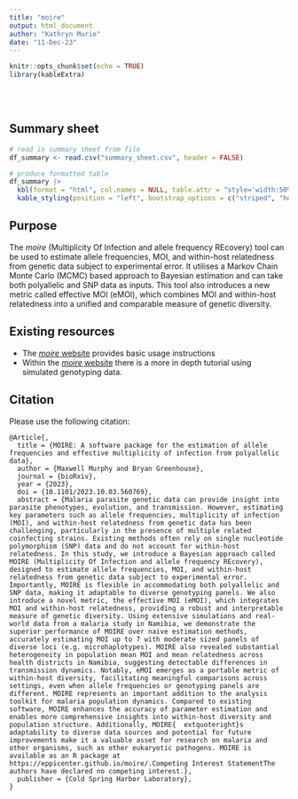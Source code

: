 ```yaml
---
title: "moire"
output: html_document
author: "Kathryn Murie"
date: "11-Dec-23"
---
```


```r
knitr::opts_chunk$set(echo = TRUE)
library(kableExtra)
```

<br/>
<br/>

## Summary sheet

```r
# read in summary sheet from file
df_summary <- read.csv("summary_sheet.csv", header = FALSE)

# produce formatted table
df_summary |>
  kbl(format = "html", col.names = NULL, table.attr = "style='width:50%;'", escape = FALSE) |>
  kable_styling(position = "left", bootstrap_options = c("striped", "hover", "condensed"))
```

## Purpose

The *moire* (Multiplicity Of Infection and allele frequency REcovery) tool can be used to estimate allele frequencies, MOI, and within-host relatedness from genetic data subject to experimental error. It utilises a Markov Chain Monte Carlo (MCMC) based approach to Bayesian estimation and can take both polyallelic and SNP data as inputs. This tool also introduces a new metric called effective MOI (eMOI), which combines MOI and within-host relatedness into a unified and comparable measure of genetic diversity.  

## Existing resources

- The [*moire* website](https://eppicenter.github.io/moire/index.htm) provides basic usage instructions
- Within the [*moire* website](https://eppicenter.github.io/moire/articles/mcmc_demo.html) there is a more in depth tutorial using simulated genotyping data. 

## Citation

Please use the following citation:

```
@Article{,
  title = {MOIRE: A software package for the estimation of allele frequencies and effective multiplicity of infection from polyallelic data},
  author = {Maxwell Murphy and Bryan Greenhouse},
  journal = {bioRxiv},
  year = {2023},
  doi = {10.1101/2023.10.03.560769},
  abstract = {Malaria parasite genetic data can provide insight into parasite phenotypes, evolution, and transmission. However, estimating key parameters such as allele frequencies, multiplicity of infection (MOI), and within-host relatedness from genetic data has been challenging, particularly in the presence of multiple related coinfecting strains. Existing methods often rely on single nucleotide polymorphism (SNP) data and do not account for within-host relatedness. In this study, we introduce a Bayesian approach called MOIRE (Multiplicity Of Infection and allele frequency REcovery), designed to estimate allele frequencies, MOI, and within-host relatedness from genetic data subject to experimental error. Importantly, MOIRE is flexible in accommodating both polyallelic and SNP data, making it adaptable to diverse genotyping panels. We also introduce a novel metric, the effective MOI (eMOI), which integrates MOI and within-host relatedness, providing a robust and interpretable measure of genetic diversity. Using extensive simulations and real-world data from a malaria study in Namibia, we demonstrate the superior performance of MOIRE over naive estimation methods, accurately estimating MOI up to 7 with moderate sized panels of diverse loci (e.g. microhaplotypes). MOIRE also revealed substantial heterogeneity in population mean MOI and mean relatedness across health districts in Namibia, suggesting detectable differences in transmission dynamics. Notably, eMOI emerges as a portable metric of within-host diversity, facilitating meaningful comparisons across settings, even when allele frequencies or genotyping panels are different. MOIRE represents an important addition to the analysis toolkit for malaria population dynamics. Compared to existing software, MOIRE enhances the accuracy of parameter estimation and enables more comprehensive insights into within-host diversity and population structure. Additionally, MOIRE{	extquoteright}s adaptability to diverse data sources and potential for future improvements make it a valuable asset for research on malaria and other organisms, such as other eukaryotic pathogens. MOIRE is available as an R package at https://eppicenter.github.io/moire/.Competing Interest StatementThe authors have declared no competing interest.},
  publisher = {Cold Spring Harbor Laboratory},
}
```